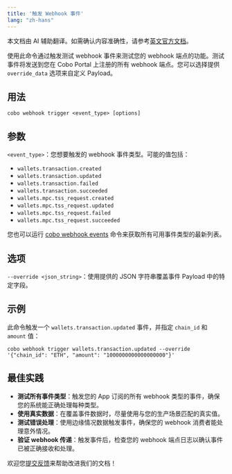 ```yaml
---
title: '触发 Webhook 事件'
lang: "zh-hans"
---
```

<Note>本文档由 AI 辅助翻译。如需确认内容准确性，请参考[英文官方文档](https://www.cobo.com/developers/v2/guides/overview/introduction)。</Note>

使用此命令通过触发测试 webhook 事件来测试您的 webhook 端点的功能。测试事件将发送到您在 Cobo Portal 上注册的所有 webhook 端点。您可以选择提供 `override_data` 选项来自定义 Payload。

## 用法

```shell
cobo webhook trigger <event_type> [options]
```

## 参数
`<event_type>`：您想要触发的 webhook 事件类型。可能的值包括：
  - `wallets.transaction.created`
  - `wallets.transaction.updated`
  - `wallets.transaction.failed`
  - `wallets.transaction.succeeded`
  - `wallets.mpc.tss_request.created`
  - `wallets.mpc.tss_request.updated`
  - `wallets.mpc.tss_request.failed`
  - `wallets.mpc.tss_request.succeeded`

  <Info>您也可以运行 [cobo webhook events](/v2_cn/developer-tools/cobo-cli/event-types) 命令来获取所有可用事件类型的最新列表。</Info>

## 选项
`--override <json_string>`：使用提供的 JSON 字符串覆盖事件 Payload 中的特定字段。

## 示例

此命令触发一个 `wallets.transaction.updated` 事件，并指定 `chain_id` 和 `amount` 值：

```shell
cobo webhook trigger wallets.transaction.updated --override '{"chain_id": "ETH", "amount": "1000000000000000000"}'
```

## 最佳实践
- **测试所有事件类型**：触发您的 App 订阅的所有 webhook 类型的事件，确保您的系统能正确处理每种类型。
- **使用真实数据**：在覆盖事件数据时，尽量使用与您的生产场景匹配的真实值。
- **测试错误处理**：使用边缘情况数据触发事件，确保您的 webhook 消费者能处理意外情况。
- **验证 webhook 传递**：触发事件后，检查您的 webhook 端点日志以确认事件已被正确接收和处理。

<Tip>欢迎您[提交反馈](https://forms.zohopublic.com/cobo/form/DocumentFeedbackForm/formperma/QvLOhxJv1_JMsJ-1dleZ8Itb_7rzN-LtgvsDdxosoVI)来帮助改进我们的文档！</Tip>